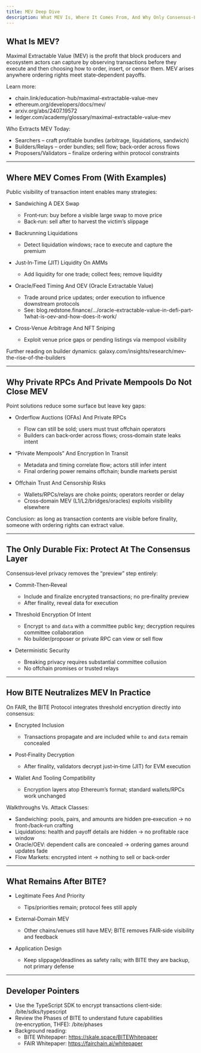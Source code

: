 ```yaml
---
title: MEV Deep Dive
description: What MEV Is, Where It Comes From, And Why Only Consensus‑Layer Protections Like BITE Close It
---
```


## What Is MEV?

Maximal Extractable Value (MEV) is the profit that block producers and ecosystem actors can capture by observing transactions before they execute and then choosing how to order, insert, or censor them. MEV arises anywhere ordering rights meet state‑dependent payoffs.

Learn more:
- chain.link/education-hub/maximal-extractable-value-mev
- ethereum.org/developers/docs/mev/
- arxiv.org/abs/2407.19572
- ledger.com/academy/glossary/maximal-extractable-value-mev

Who Extracts MEV Today:
- Searchers – craft profitable bundles (arbitrage, liquidations, sandwich)
- Builders/Relays – order bundles; sell flow; back‑order across flows
- Proposers/Validators – finalize ordering within protocol constraints

---

## Where MEV Comes From (With Examples)

Public visibility of transaction intent enables many strategies:

- Sandwiching A DEX Swap
	- Front‑run: buy before a visible large swap to move price
	- Back‑run: sell after to harvest the victim’s slippage

- Backrunning Liquidations
	- Detect liquidation windows; race to execute and capture the premium

- Just‑In‑Time (JIT) Liquidity On AMMs
	- Add liquidity for one trade; collect fees; remove liquidity

- Oracle/Feed Timing And OEV (Oracle Extractable Value)
	- Trade around price updates; order execution to influence downstream protocols
	- See: blog.redstone.finance/.../oracle-extractable-value-in-defi-part-1what-is-oev-and-how-does-it-work/

- Cross‑Venue Arbitrage And NFT Sniping
	- Exploit venue price gaps or pending listings via mempool visibility

Further reading on builder dynamics: galaxy.com/insights/research/mev-the-rise-of-the-builders

---

## Why Private RPCs And Private Mempools Do Not Close MEV

Point solutions reduce some surface but leave key gaps:

- Orderflow Auctions (OFAs) And Private RPCs
	- Flow can still be sold; users must trust offchain operators
	- Builders can back‑order across flows; cross‑domain state leaks intent

- “Private Mempools” And Encryption In Transit
	- Metadata and timing correlate flow; actors still infer intent
	- Final ordering power remains offchain; bundle markets persist

- Offchain Trust And Censorship Risks
	- Wallets/RPCs/relays are choke points; operators reorder or delay
	- Cross‑domain MEV (L1/L2/bridges/oracles) exploits visibility elsewhere

Conclusion: as long as transaction contents are visible before finality, someone with ordering rights can extract value.

---

## The Only Durable Fix: Protect At The Consensus Layer

Consensus‑level privacy removes the “preview” step entirely:

- Commit‑Then‑Reveal
	- Include and finalize encrypted transactions; no pre‑finality preview
	- After finality, reveal data for execution

- Threshold Encryption Of Intent
	- Encrypt `to` and `data` with a committee public key; decryption requires committee collaboration
	- No builder/proposer or private RPC can view or sell flow

- Deterministic Security
	- Breaking privacy requires substantial committee collusion
	- No offchain promises or trusted relays

---

## How BITE Neutralizes MEV In Practice

On FAIR, the BITE Protocol integrates threshold encryption directly into consensus:

- Encrypted Inclusion
	- Transactions propagate and are included while `to` and `data` remain concealed

- Post‑Finality Decryption
	- After finality, validators decrypt just‑in‑time (JIT) for EVM execution

- Wallet And Tooling Compatibility
	- Encryption layers atop Ethereum’s format; standard wallets/RPCs work unchanged

Walkthroughs Vs. Attack Classes:
- Sandwiching: pools, pairs, and amounts are hidden pre‑execution → no front‑/back‑run crafting
- Liquidations: health and payoff details are hidden → no profitable race window
- Oracle/OEV: dependent calls are concealed → ordering games around updates fade
- Flow Markets: encrypted intent → nothing to sell or back‑order

---

## What Remains After BITE?

- Legitimate Fees And Priority
	- Tips/priorities remain; protocol fees still apply

- External‑Domain MEV
	- Other chains/venues still have MEV; BITE removes FAIR‑side visibility and feedback

- Application Design
	- Keep slippage/deadlines as safety rails; with BITE they are backup, not primary defense

---

## Developer Pointers

- Use the TypeScript SDK to encrypt transactions client‑side: /bite/sdks/typescript
- Review the Phases of BITE to understand future capabilities (re‑encryption, THFE): /bite/phases
- Background reading:
	- BITE Whitepaper: https://skale.space/BITEWhitepaper
	- FAIR Whitepaper: https://fairchain.ai/whitepaper
